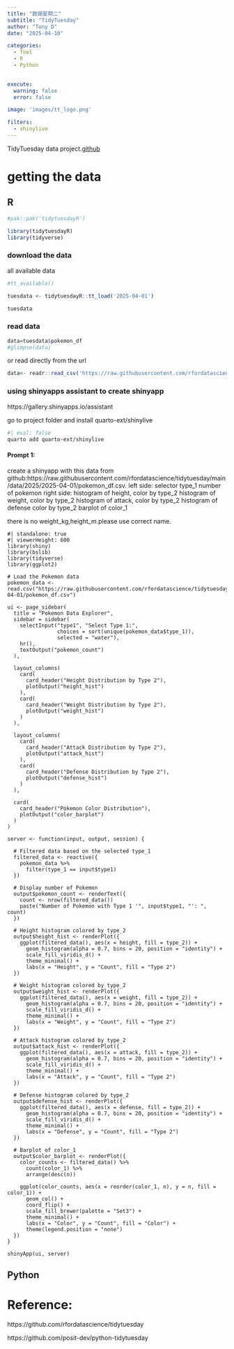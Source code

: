 ```yaml
---
title: "数据星期二"
subtitle: "TidyTuesday"
author: "Tony D"
date: "2025-04-10"

categories: 
  - Tool
  - R
  - Python

  
execute:
  warning: false
  error: false

image: 'images/tt_logo.png'

filters:
  - shinylive
---
```




TidyTuesday data project.[github](https://github.com/rfordatascience/tidytuesday)

# getting the data



::: panel-tabset



## R


```r
#pak::pak('tidytuesdayR')
```

```r
library(tidytuesdayR)
library(tidyverse)
```


### download the data

all available data

```r
#tt_available() 
```


```r
tuesdata <- tidytuesdayR::tt_load('2025-04-01')
```



```r
tuesdata
```

### read data

```r
data=tuesdata$pokemon_df
#glimpse(data)
```

or read directly from the url

```r
data<- readr::read_csv('https://raw.githubusercontent.com/rfordatascience/tidytuesday/main/data/2025/2025-04-01/pokemon_df.csv')
```


### using shinyapps assistant to create shinyapp

https://gallery.shinyapps.io/assistant

go to project folder and install quarto-ext/shinylive

```bash
#| eval: false
quarto add quarto-ext/shinylive
```


#### Prompt 1:
create a shinyapp with this data from github:https://raw.githubusercontent.com/rfordatascience/tidytuesday/main/data/2025/2025-04-01/pokemon_df.csv.
left side:
selector type_1
number of pokemon
right side:
histogram of height, color by type_2
histogram of weight, color by type_2
histogram of attack, color by type_2
histogram of defense color by type_2
barplot of color_1

there is no weight_kg,height_m.please use correct name.



```shinylive-r
#| standalone: true
#| viewerHeight: 600
library(shiny)
library(bslib)
library(tidyverse)
library(ggplot2)

# Load the Pokemon data
pokemon_data <- read.csv("https://raw.githubusercontent.com/rfordatascience/tidytuesday/main/data/2025/2025-04-01/pokemon_df.csv")

ui <- page_sidebar(
  title = "Pokemon Data Explorer",
  sidebar = sidebar(
    selectInput("type1", "Select Type 1:", 
                choices = sort(unique(pokemon_data$type_1)),
                selected = "water"),
    hr(),
    textOutput("pokemon_count")
  ),
  
  layout_columns(
    card(
      card_header("Height Distribution by Type 2"),
      plotOutput("height_hist")
    ),
    card(
      card_header("Weight Distribution by Type 2"),
      plotOutput("weight_hist")
    )
  ),
  
  layout_columns(
    card(
      card_header("Attack Distribution by Type 2"),
      plotOutput("attack_hist")
    ),
    card(
      card_header("Defense Distribution by Type 2"),
      plotOutput("defense_hist")
    )
  ),
  
  card(
    card_header("Pokemon Color Distribution"),
    plotOutput("color_barplot")
  )
)

server <- function(input, output, session) {
  
  # Filtered data based on the selected type_1
  filtered_data <- reactive({
    pokemon_data %>%
      filter(type_1 == input$type1)
  })
  
  # Display number of Pokemon
  output$pokemon_count <- renderText({
    count <- nrow(filtered_data())
    paste("Number of Pokemon with Type 1 '", input$type1, "': ", count)
  })
  
  # Height histogram colored by type_2
  output$height_hist <- renderPlot({
    ggplot(filtered_data(), aes(x = height, fill = type_2)) +
      geom_histogram(alpha = 0.7, bins = 20, position = "identity") +
      scale_fill_viridis_d() +
      theme_minimal() +
      labs(x = "Height", y = "Count", fill = "Type 2")
  })
  
  # Weight histogram colored by type_2
  output$weight_hist <- renderPlot({
    ggplot(filtered_data(), aes(x = weight, fill = type_2)) +
      geom_histogram(alpha = 0.7, bins = 20, position = "identity") +
      scale_fill_viridis_d() +
      theme_minimal() +
      labs(x = "Weight", y = "Count", fill = "Type 2")
  })
  
  # Attack histogram colored by type_2
  output$attack_hist <- renderPlot({
    ggplot(filtered_data(), aes(x = attack, fill = type_2)) +
      geom_histogram(alpha = 0.7, bins = 20, position = "identity") +
      scale_fill_viridis_d() +
      theme_minimal() +
      labs(x = "Attack", y = "Count", fill = "Type 2")
  })
  
  # Defense histogram colored by type_2
  output$defense_hist <- renderPlot({
    ggplot(filtered_data(), aes(x = defense, fill = type_2)) +
      geom_histogram(alpha = 0.7, bins = 20, position = "identity") +
      scale_fill_viridis_d() +
      theme_minimal() +
      labs(x = "Defense", y = "Count", fill = "Type 2")
  })
  
  # Barplot of color_1
  output$color_barplot <- renderPlot({
    color_counts <- filtered_data() %>%
      count(color_1) %>%
      arrange(desc(n))
    
    ggplot(color_counts, aes(x = reorder(color_1, n), y = n, fill = color_1)) +
      geom_col() +
      coord_flip() +
      scale_fill_brewer(palette = "Set3") +
      theme_minimal() +
      labs(x = "Color", y = "Count", fill = "Color") +
      theme(legend.position = "none")
  })
}

shinyApp(ui, server)

```



## Python


:::



# Reference:

https://github.com/rfordatascience/tidytuesday

https://github.com/posit-dev/python-tidytuesday




